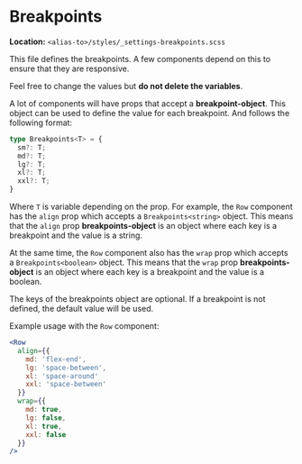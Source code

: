
<Meta title="Breakpoints" />

# Breakpoints

**Location:** `<alias-to>/styles/_settings-breakpoints.scss`

This file defines the breakpoints. A few components depend on this to ensure that they are responsive.

Feel free to change the values but **do not delete the variables**.

A lot of components will have props that accept a **breakpoint-object**. This object can be used to define the value for each breakpoint. And follows the following format:

```ts
type Breakpoints<T> = {
  sm?: T;
  md?: T;
  lg?: T;
  xl?: T;
  xxl?: T;
}
```

Where `T` is variable depending on the prop. For example, the `Row` component has the `align` prop which accepts a `Breakpoints<string>` object. This means that the `align` prop **breakpoints-object** is an object where each key is a breakpoint and the value is a string.

At the same time, the `Row` component also has the `wrap` prop which accepts a `Breakpoints<boolean>` object. This means that the `wrap` prop **breakpoints-object** is an object where each key is a breakpoint and the value is a boolean.

The keys of the breakpoints object are optional. If a breakpoint is not defined, the default value will be used.

Example usage with the `Row` component:
```jsx
<Row
  align={{
    md: 'flex-end',
    lg: 'space-between',
    xl: 'space-around'
    xxl: 'space-between'
  }}
  wrap={{
    md: true,
    lg: false,
    xl: true,
    xxl: false
  }}
/>
```